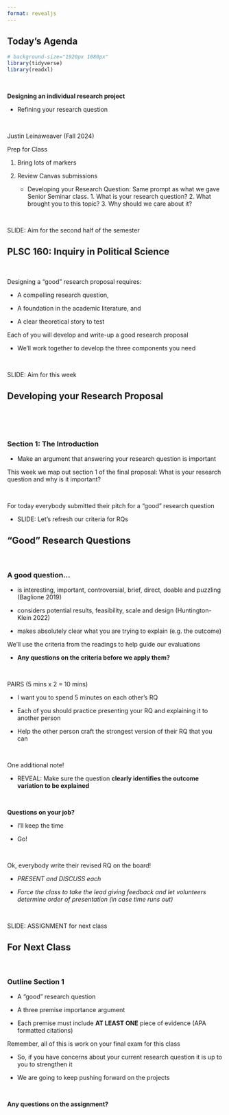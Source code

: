 ```yaml
---
format: revealjs
---
```


## Today's Agenda {background-image="Images/Background-Rally_v2.png" .center}

```r
# background-size="1920px 1080px"
library(tidyverse)
library(readxl)
```

<br>

::: {.r-fit-text}

**Designing an individual research project**

- Refining your research question

:::

<br>

::: r-stack
Justin Leinaweaver (Fall 2024)
:::

::: notes
Prep for Class

1. Bring lots of markers

2. Review Canvas submissions
    - Developing your Research Question: Same prompt as what we gave Senior Seminar class. 1. What is your research question? 2. What brought you to this topic? 3. Why should we care about it?

<br>

SLIDE: Aim for the second half of the semester

:::



## PLSC 160: Inquiry in Political Science {background-image="Images/Background-Rally_v2.png"  .center}

<br>

::: {.r-fit-text}

Designing a "good" research proposal requires:

- A compelling research question,

- A foundation in the academic literature, and 

- A clear theoretical story to test
:::

::: notes

Each of you will develop and write-up a good research proposal

- We'll work together to develop the three components you need

<br>

SLIDE: Aim for this week

:::



## Developing your Research Proposal {background-image="Images/Background-Rally_v2.png" .center}

<br>

<br>

### Section 1: The Introduction

- Make an argument that answering your research question is important

::: notes

This week we map out section 1 of the final proposal: What is your research question and why is it important?

<br>

For today everybody submitted their pitch for a "good" research question

- SLIDE: Let's refresh our criteria for RQs

:::



## "Good" Research Questions {background-image="Images/Background-Rally_v2.png" .center}

<br>

### A good question...

- is interesting, important, controversial, brief, direct, doable and puzzling (Baglione 2019)

- considers potential results, feasibility,  scale and design (Huntington-Klein 2022)

::: {.fragment}
- makes absolutely clear what you are trying to explain (e.g. the outcome)
:::

::: notes

We'll use the criteria from the readings to help guide our evaluations

- **Any questions on the criteria before we apply them?**

<br>

PAIRS (5 mins x 2 = 10 mins)

- I want you to spend 5 minutes on each other's RQ

- Each of you should practice presenting your RQ and explaining it to another person

- Help the other person craft the strongest version of their RQ that you can

<br>

One additional note!

- REVEAL: Make sure the question **clearly identifies the outcome variation to be explained**

<br>

**Questions on your job?**

- I'll keep the time

- Go!

<br>

Ok, everybody write their revised RQ on the board!

- *PRESENT and DISCUSS each*

- *Force the class to take the lead giving feedback and let volunteers determine order of presentation (in case time runs out)*

<br>

SLIDE: ASSIGNMENT for next class

:::



## For Next Class {background-image="Images/background-blue_triangles_flipped.png" .center}

<br>

### Outline Section 1

- A "good" research question

- A three premise importance argument

- Each premise must include **AT LEAST ONE** piece of evidence (APA formatted citations)

::: notes

Remember, all of this is work on your final exam for this class

- So, if you have concerns about your current research question it is up to you to strengthen it

- We are going to keep pushing forward on the projects

<br>

**Any questions on the assignment?**

:::